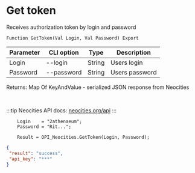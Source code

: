 ﻿---
sidebar_position: 2
---


# Get token
 Receives authorization token by login and password



`Function GetToken(Val Login, Val Password) Export`

  | Parameter | CLI option | Type | Description |
  |-|-|-|-|
  | Login | --login | String | Users login |
  | Password | --password | String | Users password |

  
  Returns:  Map Of KeyAndValue - serialized JSON response from Neocities

<br/>

:::tip
Neocities API docs: [neocities.org/api](https://neocities.org/api)
:::
<br/>


```bsl title="Code example"
    Login    = "2athenaeum";
    Password = "Rit...";

    Result = OPI_Neocities.GetToken(Login, Password);
```
 



```json title="Result"
{
 "result": "success",
 "api_key": "***"
}
```
